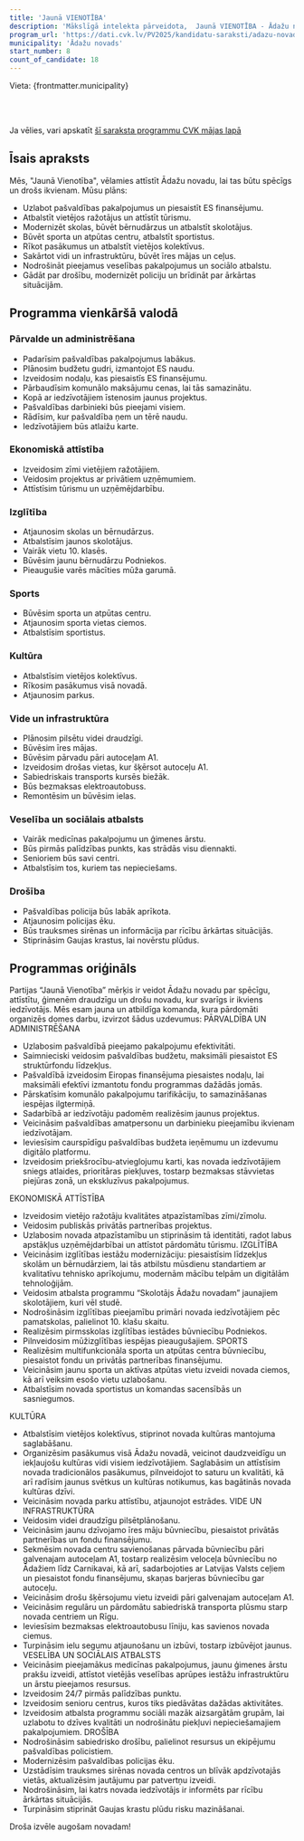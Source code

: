 ```yaml
---
title: 'Jaunā VIENOTĪBA'
description: 'Mākslīgā intelekta pārveidota,  Jaunā VIENOTĪBA - Ādažu novads programma vienkāršā valodā'
program_url: 'https://dati.cvk.lv/PV2025/kandidatu-saraksti/adazu-novads/jauna-vienotiba'
municipality: 'Ādažu novads'
start_number: 8
count_of_candidate: 18
---
```



Vieta: {frontmatter.municipality}<br/>

<Badge text="Pakalpojumu efektivitāte" variant="note" size="small" /> <Badge text="ES fondu piesaiste" variant="note" size="small" /> <Badge text="Izglītības modernizācija" variant="note" size="small" /> <Badge text="Sporta un atpūtas centrs" variant="note" size="small" /> <Badge text="Drošības nodrošināšana" variant="note" size="small" />

<br/><br/> 

<Card title='Šis ir mākslīga intelekta ģenerēts apraksts' icon='starlight'>
    Ja vēlies, vari apskatīt <a href={frontmatter.program_url} target='_blank'>šī saraksta programmu CVK mājas lapā</a>
    </Card>

## Īsais apraksts

Mēs, "Jaunā Vienotība", vēlamies attīstīt Ādažu novadu, lai tas būtu spēcīgs un drošs ikvienam. Mūsu plāns:
*   Uzlabot pašvaldības pakalpojumus un piesaistīt ES finansējumu.
*   Atbalstīt vietējos ražotājus un attīstīt tūrismu.
*   Modernizēt skolas, būvēt bērnudārzus un atbalstīt skolotājus.
*   Būvēt sporta un atpūtas centru, atbalstīt sportistus.
*   Rīkot pasākumus un atbalstīt vietējos kolektīvus.
*   Sakārtot vidi un infrastruktūru, būvēt īres mājas un ceļus.
*   Nodrošināt pieejamus veselības pakalpojumus un sociālo atbalstu.
*   Gādāt par drošību, modernizēt policiju un brīdināt par ārkārtas situācijām.

## Programma vienkāršā valodā

### Pārvalde un administrēšana
*   Padarīsim pašvaldības pakalpojumus labākus.
*   Plānosim budžetu gudri, izmantojot ES naudu.
*   Izveidosim nodaļu, kas piesaistīs ES finansējumu.
*   Pārbaudīsim komunālo maksājumu cenas, lai tās samazinātu.
*   Kopā ar iedzīvotājiem īstenosim jaunus projektus.
*   Pašvaldības darbinieki būs pieejami visiem.
*   Rādīsim, kur pašvaldība ņem un tērē naudu.
*   Iedzīvotājiem būs atlaižu karte.

### Ekonomiskā attīstība
*   Izveidosim zīmi vietējiem ražotājiem.
*   Veidosim projektus ar privātiem uzņēmumiem.
*   Attīstīsim tūrismu un uzņēmējdarbību.

### Izglītība
*   Atjaunosim skolas un bērnudārzus.
*   Atbalstīsim jaunos skolotājus.
*   Vairāk vietu 10. klasēs.
*   Būvēsim jaunu bērnudārzu Podniekos.
*   Pieaugušie varēs mācīties mūža garumā.

### Sports
*   Būvēsim sporta un atpūtas centru.
*   Atjaunosim sporta vietas ciemos.
*   Atbalstīsim sportistus.

### Kultūra
*   Atbalstīsim vietējos kolektīvus.
*   Rīkosim pasākumus visā novadā.
*   Atjaunosim parkus.

### Vide un infrastruktūra
*   Plānosim pilsētu videi draudzīgi.
*   Būvēsim īres mājas.
*   Būvēsim pārvadu pāri autoceļam A1.
*   Izveidosim drošas vietas, kur šķērsot autoceļu A1.
*   Sabiedriskais transports kursēs biežāk.
*   Būs bezmaksas elektroautobuss.
*   Remontēsim un būvēsim ielas.

### Veselība un sociālais atbalsts
*   Vairāk medicīnas pakalpojumu un ģimenes ārstu.
*   Būs pirmās palīdzības punkts, kas strādās visu diennakti.
*   Senioriem būs savi centri.
*   Atbalstīsim tos, kuriem tas nepieciešams.

### Drošība
*   Pašvaldības policija būs labāk aprīkota.
*   Atjaunosim policijas ēku.
*   Būs trauksmes sirēnas un informācija par rīcību ārkārtas situācijās.
*   Stiprināsim Gaujas krastus, lai novērstu plūdus.

## Programmas oriģināls

Partijas “Jaunā Vienotība” mērķis ir veidot Ādažu novadu par spēcīgu, attīstītu, ģimenēm draudzīgu un drošu novadu, kur svarīgs ir ikviens iedzīvotājs.
Mēs esam jauna un atbildīga komanda, kura pārdomāti organizēs domes darbu, izvirzot šādus uzdevumus:
PĀRVALDĪBA UN ADMINISTRĒŠANA
- Uzlabosim pašvaldībā pieejamo pakalpojumu efektivitāti.
- Saimnieciski veidosim pašvaldības budžetu, maksimāli piesaistot ES struktūrfondu līdzekļus.
- Pašvaldībā izveidosim Eiropas finansējuma piesaistes nodaļu, lai maksimāli efektīvi izmantotu fondu programmas dažādās jomās.
- Pārskatīsim komunālo pakalpojumu tarifikāciju, to samazināšanas iespējas ilgtermiņā.
- Sadarbībā ar iedzīvotāju padomēm realizēsim jaunus projektus.
- Veicināsim pašvaldības amatpersonu un darbinieku pieejamību ikvienam iedzīvotājam.
- Ieviesīsim caurspīdīgu pašvaldības budžeta ieņēmumu un izdevumu digitālo platformu.
- Izveidosim priekšrocību-atvieglojumu karti, kas novada iedzīvotājiem sniegs atlaides, prioritāras piekļuves, tostarp bezmaksas stāvvietas piejūras zonā, un ekskluzīvus pakalpojumus.

EKONOMISKĀ ATTĪSTĪBA
- Izveidosim vietējo ražotāju kvalitātes atpazīstamības zīmi/zīmolu.
- Veidosim publiskās privātās partnerības projektus.
- Uzlabosim novada atpazīstamību un stiprināsim tā identitāti, radot labus apstākļus uzņēmējdarbībai un attīstot pārdomātu tūrismu.
IZGLĪTĪBA
- Veicināsim izglītības iestāžu modernizāciju: piesaistīsim līdzekļus skolām un bērnudārziem, lai tās atbilstu mūsdienu standartiem ar kvalitatīvu tehnisko aprīkojumu, modernām mācību telpām un digitālām tehnoloģijām.
- Veidosim atbalsta programmu “Skolotājs Ādažu novadam” jaunajiem skolotājiem, kuri vēl studē.
- Nodrošināsim izglītības pieejamību primāri novada iedzīvotājiem pēc pamatskolas, palielinot 10. klašu skaitu.
- Realizēsim pirmsskolas izglītības iestādes būvniecību Podniekos.
- Pilnveidosim mūžizglītības iespējas pieaugušajiem.
SPORTS
- Realizēsim multifunkcionāla sporta un atpūtas centra būvniecību, piesaistot fondu un privātās partnerības finansējumu.
- Veicināsim jaunu sporta un aktīvas atpūtas vietu izveidi novada ciemos, kā arī veiksim esošo vietu uzlabošanu.
- Atbalstīsim novada sportistus un komandas sacensībās un sasniegumos.


KULTŪRA
- Atbalstīsim vietējos kolektīvus, stiprinot novada kultūras mantojuma saglabāšanu.
- Organizēsim pasākumus visā Ādažu novadā, veicinot daudzveidīgu un iekļaujošu kultūras vidi visiem iedzīvotājiem. Saglabāsim un attīstīsim novada tradicionālos pasākumus, pilnveidojot to saturu un kvalitāti, kā arī radīsim jaunus svētkus un kultūras notikumus, kas bagātinās novada kultūras dzīvi.
- Veicināsim novada parku attīstību, atjaunojot estrādes.
VIDE UN INFRASTRUKTŪRA
- Veidosim videi draudzīgu pilsētplānošanu.
- Veicināsim jaunu dzīvojamo īres māju būvniecību, piesaistot privātās partnerības un fondu finansējumu.
- Sekmēsim novada centru savienošanas pārvada būvniecību pāri galvenajam autoceļam A1, tostarp realizēsim veloceļa būvniecību no Ādažiem līdz Carnikavai, kā arī, sadarbojoties ar Latvijas Valsts ceļiem un piesaistot fondu finansējumu, skaņas barjeras būvniecību gar autoceļu.
- Veicināsim drošu šķērsojumu vietu izveidi pāri galvenajam autoceļam A1.
- Veicināsim regulāru un pārdomātu sabiedriskā transporta plūsmu starp novada centriem un Rīgu.
- Ieviesīsim bezmaksas elektroautobusu līniju, kas savienos novada ciemus.
- Turpināsim ielu segumu atjaunošanu un izbūvi, tostarp izbūvējot jaunus.
VESELĪBA UN SOCIĀLAIS ATBALSTS
- Veicināsim pieejamākus medicīnas pakalpojumus, jaunu ģimenes ārstu prakšu izveidi, attīstot vietējās veselības aprūpes iestāžu infrastruktūru un ārstu pieejamos resursus.
- Izveidosim 24/7 pirmās palīdzības punktu.
- Izveidosim senioru centrus, kuros tiks piedāvātas dažādas aktivitātes.
- Izveidosim atbalsta programmu sociāli mazāk aizsargātām grupām, lai uzlabotu to dzīves kvalitāti un nodrošinātu piekļuvi nepieciešamajiem pakalpojumiem.
DROŠĪBA
- Nodrošināsim sabiedrisko drošību, palielinot resursus un ekipējumu pašvaldības policistiem.
- Modernizēsim pašvaldības policijas ēku.
- Uzstādīsim trauksmes sirēnas novada centros un blīvāk apdzīvotajās vietās, aktualizēsim jautājumu par patvertņu izveidi.
- Nodrošināsim, lai katrs novada iedzīvotājs ir informēts par rīcību ārkārtas situācijās.
- Turpināsim stiprināt Gaujas krastu plūdu risku mazināšanai.

Droša izvēle augošam novadam!
